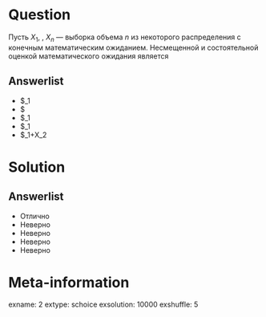 Question
========
Пусть $X_1$, \ldots, $X_n$ — выборка объема $n$ из некоторого распределения с конечным математическим ожиданием. Несмещенной и состоятельной оценкой математического ожидания является
 

Answerlist
----------
*  $\fracX_1
*  $\frac1
*  $\fracX_1
*  $\fracX_1
*  $\fracX_1+X_2

Solution
========

Answerlist
----------
*  Отлично
*  Неверно
*  Неверно
*  Неверно
*  Неверно

Meta-information
================
exname: 2
extype: schoice
exsolution: 10000
exshuffle: 5

